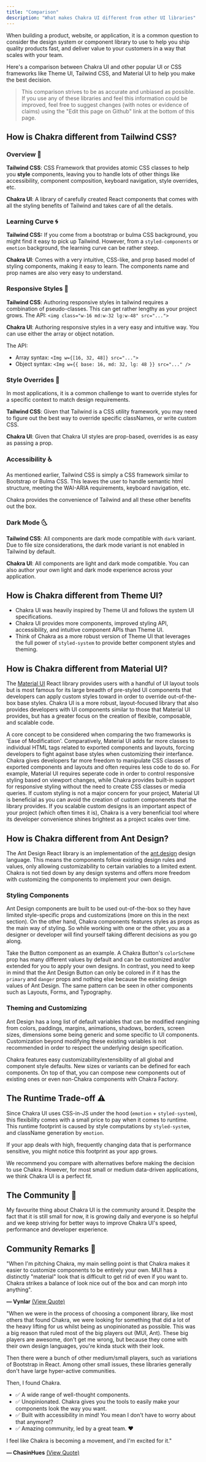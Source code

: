 ```yaml
---
title: "Comparison"
description: "What makes Chakra UI different from other UI libraries"
---
```


When building a product, website, or application, it is a common question to
consider the design system or component library to use to help you ship quality
products fast, and deliver value to your customers in a way that scales with
your team.

Here's a comparison between Chakra UI and other popular UI or CSS frameworks
like Theme UI, Tailwind CSS, and Material UI to help you make the best decision.

> This comparison strives to be as accurate and unbiased as possible. If you use
> any of these libraries and feel this information could be improved, feel free
> to suggest changes (with notes or evidence of claims) using the "Edit this
> page on Github" link at the bottom of this page.

## How is Chakra different from Tailwind CSS?

### Overview 🚩

**Tailwind CSS**: CSS Framework that provides atomic CSS classes to help you
**style** components, leaving you to handle lots of other things like
accessibility, component composition, keyboard navigation, style overrides, etc.

**Chakra UI**: A library of carefully created React components that comes with
all the styling benefits of Tailwind and takes care of all the details.

### Learning Curve 🌀

**Tailwind CSS:** If you come from a bootstrap or bulma CSS background, you
might find it easy to pick up Tailwind. However, from a `styled-components` or
`emotion` background, the learning curve can be rather steep.

**Chakra UI**: Comes with a very intuitive, CSS-like, and prop based model of
styling components, making it easy to learn. The components name and prop names
are also very easy to understand.

### Responsive Styles 📱

**Tailwind CSS**: Authoring responsive styles in tailwind requires a combination
of pseudo-classes. This can get rather lengthy as your project grows. The API:
`<img class="w-16 md:w-32 lg:w-48" src="...">`

**Chakra UI**: Authoring responsive styles in a very easy and intuitive way. You
can use either the array or object notation.

The API:

- Array syntax: `<Img w={[16, 32, 48]} src="...">`
- Object syntax: `<Img w={{ base: 16, md: 32, lg: 48 }} src="..." />`

### Style Overrides 💫

In most applications, it is a common challenge to want to override styles for a
specific context to match design requirements.

**Tailwind CSS**: Given that Tailwind is a CSS utility framework, you may need
to figure out the best way to override specific classNames, or write custom CSS.

**Chakra UI**: Given that Chakra UI styles are prop-based, overrides is as easy
as passing a prop.

### Accessibility ♿️

As mentioned earlier, Tailwind CSS is simply a CSS framework similar to
Bootstrap or Bulma CSS. This leaves the user to handle semantic html structure,
meeting the WAI-ARIA requirements, keyboard navigation, etc.

Chakra provides the convenience of Tailwind and all these other benefits out the
box.

### Dark Mode 🌜

**Tailwind CSS**: All components are dark mode compatible with `dark` variant.
Due to file size considerations, the dark mode variant is not enabled in
Tailwind by default.

**Chakra UI**: All components are light and dark mode compatible. You can also
author your own light and dark mode experience across your application.

## How is Chakra different from Theme UI?

- Chakra UI was heavily inspired by Theme UI and follows the system UI
  specifications.
- Chakra UI provides more components, improved styling API, accessibility, and
  intuitive component APIs than Theme UI.
- Think of Chakra as a more robust version of Theme UI that leverages the full
  power of `styled-system` to provide better component styles and theming.

## How is Chakra different from Material UI?

The [Material UI](https://mui.com/) React library provides users with a handful of 
UI layout tools but is most famous for its large breadth of pre-styled UI components 
that developers can apply custom styles toward in order to override out-of-the-box 
base styles. Chakra UI is a more robust, layout-focused library that also provides 
developers with UI components similar to those that Material UI provides, but has a 
greater focus on the creation of flexible, composable, and scalable code. 

A core concept to be considered when comparing the two frameworks is 'Ease of Modification'.
Comparatively, Material UI adds far more classes to individual HTML tags related to exported 
components and layouts, forcing developers to fight against base styles when customizing
their interfance. Chakra gives developers far more freedom to manipulate CSS classes of
exported components and layouts and often requires less code to do so. For example,
Material UI requires seperate code in order to control responsive styling based on viewport 
changes, while Chakra provides built-in support for responsive styling without the need to 
create CSS classes or media queries. If custom styling is not a major concern for your 
project, Material UI is beneficial as you can avoid the creation of custom componenets that 
the library provides. If you scalable custom designs is an important aspect of your project 
(which often times it is), Chakra is a very benenficial tool where its developer convenience 
shines brightest as a project scales over time.

## How is Chakra different from Ant Design?

The Ant Design React library is an implementation of the [ant.design](https://ant.design/)
design language. This means the components follow existing design rules and
values, only allowing customizability to certain variables to a limited extent.
Chakra is not tied down by any design systems and offers more freedom with
customizing the components to implement your own design.

### Styling Components

Ant Design components are built to be used out-of-the-box so they have limited 
style-specific props and customizations (more on this in the next section). On
the other hand, Chakra components features styles as props as the main way of
styling. So while working with one or the other, you as a designer or developer
 will find yourself taking different decisions as you go along.

Take the Button component as an example. A Chakra Button's `colorScheme` prop
has many different values by default and can be customized and/or extended for
you to apply your own designs. In contrast, you need to keep in mind that the
Ant Design Button can only be colored in if it has the `primary` and `danger`
props and nothing else because the existing design values of Ant Design. The
same pattern can be seen in other components such as Layouts, Forms, and
Typography.

### Theming and Customizing

Ant Design has a long list of default variables that can be modified rangining
from colors, paddings, margins, animations, shadows, borders, screen sizes,
dimensions some being generic and some specific to UI components. Customization
beyond modifying these existing variables is not recommended in order to
respect the underlying design specification.

Chakra features easy customizability/extensibility of all global and component 
style defaults. New sizes or variants can be defined for each components. On
top of that, you can compose new components out of existing ones or even
non-Chakra components with Chakra Factory.

## The Runtime Trade-off ⚠️

Since Chakra UI uses CSS-in-JS under the hood (`emotion` + `styled-system`),
this flexibility comes with a small price to pay when it comes to runtime. This
runtime footprint is caused by style computations by `styled-system`, and
className generation by `emotion`.

If your app deals with high, frequently changing data that is performance
sensitive, you might notice this footprint as your app grows.

We recommend you compare with alternatives before making the decision to use
Chakra. However, for most small or medium data-driven applications, we think
Chakra UI is a perfect fit.

## The Community 💖

My favourite thing about Chakra UI is the community around it. Despite the fact
that it is still small for now, it is growing daily and everyone is so helpful
and we keep striving for better ways to improve Chakra UI's speed, performance
and developer experience.

## Community Remarks 💬

"When I'm pitching Chakra, my main selling point is that Chakra makes it easier
to customize components to be entirely your own. MUI has a distinctly "material"
look that is difficult to get rid of even if you want to. Chakra strikes a
balance of look nice out of the box and can morph into anything".

**— Vynlar**
[(View Quote)](https://github.com/chakra-ui/chakra-ui/issues/1421#issuecomment-664423035)

"When we were in the process of choosing a component library, like most others
that found Chakra, we were looking for something that did a lot of the heavy
lifting for us whilst being as unopinionated as possible. This was a big reason
that ruled most of the big players out (MUI, Ant). These big players are
awesome, don't get me wrong, but because they come with their own design
languages, you're kinda stuck with their look.

Then there were a bunch of other medium/small players, such as variations of
Bootstrap in React. Among other small issues, these libraries generally don't
have large hyper-active communities.

Then, I found Chakra.

- ✅ A wide range of well-thought components.
- ✅ Unopinionated. Chakra gives you the tools to easily make your components
  look the way you want.
- ✅ Built with accessibility in mind! You mean I don't have to worry about that
  anymore!?
- ✅ Amazing community, led by a great team. ❤️

I feel like Chakra is becoming a movement, and I'm excited for it."

**— ChasinHues**
[(View Quote)](https://github.com/chakra-ui/chakra-ui/issues/1421#issuecomment-692369895)
